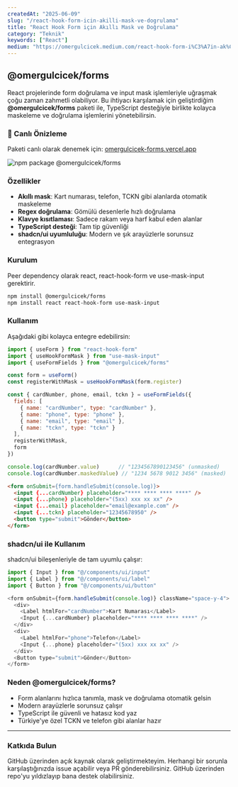 ```yaml
---
createdAt: "2025-06-09"
slug: "/react-hook-form-icin-akilli-mask-ve-dogrulama"
title: "React Hook Form için Akıllı Mask ve Doğrulama"
category: "Teknik"
keywords: ["React"]
medium: "https://omergulcicek.medium.com/react-hook-form-i%C3%A7in-ak%C4%B1ll%C4%B1-mask-ve-do%C4%9Frulama-97dfe79d9123"
---
```


## @omergulcicek/forms

React projelerinde form doğrulama ve input mask işlemleriyle uğraşmak çoğu zaman zahmetli olabiliyor. Bu ihtiyacı karşılamak için geliştirdiğim **@omergulcicek/forms** paketi ile, TypeScript desteğiyle birlikte kolayca maskeleme ve doğrulama işlemlerini yönetebilirsin.

### 🚀 Canlı Önizleme

Paketi canlı olarak denemek için: <a href="https://omergulcicek-forms.vercel.app" target="_blank" rel="noreferrer noopener">omergulcicek-forms.vercel.app</a>

![npm package @omergulcicek/forms](/blog/2025-06-09/forms-mask.png)

### Özellikler

- **Akıllı mask**: Kart numarası, telefon, TCKN gibi alanlarda otomatik maskeleme
- **Regex doğrulama**: Gömülü desenlerle hızlı doğrulama
- **Klavye kısıtlaması**: Sadece rakam veya harf kabul eden alanlar
- **TypeScript desteği**: Tam tip güvenliği
- **shadcn/ui uyumluluğu**: Modern ve şık arayüzlerle sorunsuz entegrasyon

### Kurulum

Peer dependency olarak react, react-hook-form ve use-mask-input gerektirir.

```bash
npm install @omergulcicek/forms
npm install react react-hook-form use-mask-input
```

### Kullanım

Aşağıdaki gibi kolayca entegre edebilirsin:

```javascript
import { useForm } from "react-hook-form"
import { useHookFormMask } from "use-mask-input"
import { useFormFields } from "@omergulcicek/forms"

const form = useForm()
const registerWithMask = useHookFormMask(form.register)

const { cardNumber, phone, email, tckn } = useFormFields({
  fields: [
    { name: "cardNumber", type: "cardNumber" },
    { name: "phone", type: "phone" },
    { name: "email", type: "email" },
    { name: "tckn", type: "tckn" }
  ],
  registerWithMask,
  form
})

console.log(cardNumber.value)      // "1234567890123456" (unmasked)
console.log(cardNumber.maskedValue) // "1234 5678 9012 3456" (masked)
```

```html
<form onSubmit={form.handleSubmit(console.log)}>
  <input {...cardNumber} placeholder="**** **** **** ****" />
  <input {...phone} placeholder="(5xx) xxx xx xx" />
  <input {...email} placeholder="email@example.com" />
  <input {...tckn} placeholder="12345678950" />
  <button type="submit">Gönder</button>
</form>
```

### shadcn/ui ile Kullanım

shadcn/ui bileşenleriyle de tam uyumlu çalışır:

```javascript
import { Input } from "@/components/ui/input"
import { Label } from "@/components/ui/label"
import { Button } from "@/components/ui/button"

<form onSubmit={form.handleSubmit(console.log)} className="space-y-4">
  <div>
    <Label htmlFor="cardNumber">Kart Numarası</Label>
    <Input {...cardNumber} placeholder="**** **** **** ****" />
  </div>
  <div>
    <Label htmlFor="phone">Telefon</Label>
    <Input {...phone} placeholder="(5xx) xxx xx xx" />
  </div>
  <Button type="submit">Gönder</Button>
</form>
```

### Neden @omergulcicek/forms?

- Form alanlarını hızlıca tanımla, mask ve doğrulama otomatik gelsin
- Modern arayüzlerle sorunsuz çalışır
- TypeScript ile güvenli ve hatasız kod yaz
- Türkiye'ye özel TCKN ve telefon gibi alanlar hazır

***

### Katkıda Bulun

GitHub üzerinden açık kaynak olarak geliştirmekteyim. Herhangi bir sorunla karşılaştığınızda issue açabilir veya PR gönderebilirsiniz. GitHub üzerinden repo'yu yıldızlayıp bana destek olabilirsiniz.